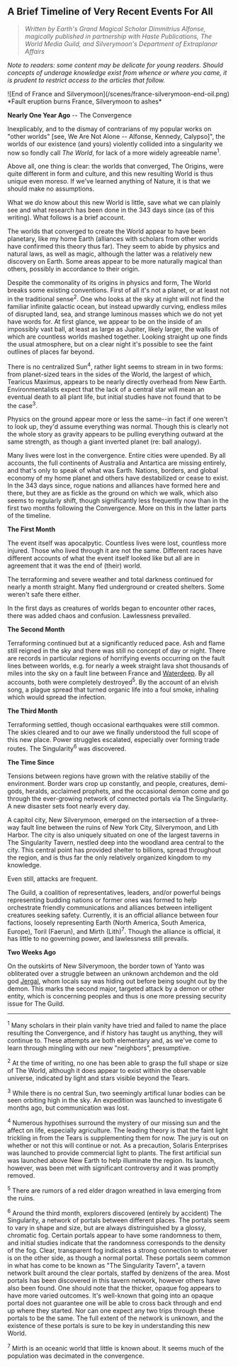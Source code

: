 
## A Brief Timeline of Very Recent Events For All

> _Written by Earth's Grand Magical Scholar Dimmitrius Alfonse, magically published in partnership with Haste Publications, The World Media Guild, and Silverymoon's Department of Extraplanar Affairs_

_Note to readers: some content may be delicate for young readers. Should concepts of underage knowledge exist from whence or where you came, it is prudent to restrict access to the articles that follow._

<div>
  <Bleed>
    ![End of France and Silverymoon](/scenes/france-silverymoon-end-oil.png)
  </Bleed>
  <span>*Fault eruption burns France, Silverymoon to ashes*</span>
</div>

__Nearly One Year Ago__ -- The Convergence

Inexplicably, and to the dismay of contrarians of my popular works on "other worlds" [see, We Are Not Alone -- Alfonse, Kennedy, Calypso]", the worlds of our existence (and yours) violently collided into a singularity we now so fondly call _The World_, for lack of a more widely agreeable name<sup>1</sup>.

Above all, one thing is clear: the worlds that converged, The Origins, were quite different in form and culture, and this new resulting World is thus unique even moreso. If we've learned anything of Nature, it is that we should make no assumptions.

What we _do_ know about this new World is little, save what we can plainly see and what research has been done in the 343 days since (as of this writing). What follows is a brief account.

The worlds that converged to create the World appear to have been planetary, like my home Earth (alliances with scholars from other worlds have confirmed this theory thus far). They seem to abide by physics and natural laws, as well as magic, although the latter was a relatively new discovery on Earth. Some areas appear to be more naturally magical than others, possibly in accordance to their origin.

Despite the commonality of its origins in physics and form, The World breaks some existing conventions. First of all it's not a planet, or at least not in the traditional sense<sup>2</sup>. One who looks at the sky at night will not find the familiar infinite galactic ocean, but instead upwardly curving, endless miles of disrupted land, sea, and strange luminous masses which we do not yet have words for. At first glance, we appear to be on the inside of an impossibly vast ball, at least as large as Jupiter, likely larger, the walls of which are countless worlds mashed together. Looking straight up one finds the usual atmosphere, but on a clear night it's possible to see the faint outlines of places far beyond.

There is no centralized Sun<sup>4</sup>, rather light seems to stream in in two forms: from planet-sized tears in the sides of the World, the largest of which, Tearicus Maximus, appears to be nearly directly overhead from New Earth. Environmentalists expect that the lack of a central star will mean an eventual death to all plant life, but initial studies have not found that to be the case<sup>3</sup>.

Physics on the ground appear more or less the same--in fact if one weren't to look up, they'd assume everything was normal. Though this is clearly not the whole story as gravity appears to be pulling everything outward at the same strength, as though a giant inverted planet (re: ball analogy).

Many lives were lost in the convergence. Entire cities were upended. By all accounts, the full continents of Australia and Antartica are missing entirely, and that's only to speak of what was Earth. Nations, borders, and global economy of my home planet and others have destabilized or cease to exist. In the 343 days since, rogue nations and alliances have formed here and there, but they are as fickle as the ground on which we walk, which also seems to regularly shift, though significantly less frequently now than in the first two months following the Convergence. More on this in the latter parts of the timeline.

__The First Month__

The event itself was apocalpytic. Countless lives were lost, countless more injured. Those who lived through it are not the same. Different races have different accounts of what the event itself looked like but all are in agreement that it was the end of (their) world.

The terraforming and severe weather and total darkness continued for nearly a month straight. Many fled underground or created shelters. Some weren't safe there either.

In the first days as creatures of worlds began to encounter other races, there was added chaos and confusion. Lawlessness prevailed.

__The Second Month__

Terraforming continued but at a significantly reduced pace. Ash and flame still reigned in the sky and there was still no concept of day or night. There are records in particular regions of horrifying events occurring on the fault lines between worlds, e.g. for nearly a week straight lava shot thousands of miles into the sky on a fault line between France and [Waterdeep](https://forgottenrealms.fandom.com/wiki/Waterdeep). By all accounts, both were completely destroyed<sup>5</sup>. By the account of an elvish song, a plague spread that turned organic life into a foul smoke, inhaling which would spread the infection.

__The Third Month__

Terraforming settled, though occasional earthquakes were still common. The skies cleared and to our awe we finally understood the full scope of this new place. Power struggles escalated, especially over forming trade routes. The Singularity<sup>6</sup> was discovered.

__The Time Since__

Tensions between regions have grown with the relative stabiliy of the environment. Border wars crop up constantly, and people, creatures, demi-gods, heralds, acclaimed prophets, and the occasional demon come and go through the ever-growing network of connected portals via The Singularity. A new disaster sets foot nearly every day.

A capitol city, New Silverymoon, emerged on the intersection of a three-way fault line between the ruins of New York City, Silverymoon, and Lith Harbor. The city is also uniquely situated on one of the largest taverns in The Singularity Tavern, nestled deep into the woodland area central to the city. This central point has provided shelter to billions, spread throughout the region, and is thus far the only relatively organized kingdom to my knowledge.

Even still, attacks are frequent.

The Guild, a coalition of representatives, leaders, and/or powerful beings representing budding nations or former ones was formed to help orchestrate friendly communications and alliances between intelligent creatures seeking safety. Currently, it is an official alliance between four factions, loosely representing Earth (North America, South America, Europe), Toril (Faerun), and Mirth (Lith)<sup>7</sup>. Though the alliance is official, it has little to no governing power, and lawlessness still prevails.

__Two Weeks Ago__

On the outskirts of New Silverymoon, the border town of Yanto was obliterated over a struggle between an unknown archdemon and the old god [Jergal](https://forgottenrealms.fandom.com/wiki/Jergal), whom locals say was hiding out before being sought out by the demon. This marks the second major, targeted attack by a demon or other entity, which is concerning peoples and thus is one more pressing security issue for The Guild.

---

<sup>1</sup> Many scholars in their plain vanity have tried and failed to name the
place resulting the Convergence, and if history has taught us anything, they will
continue to. These attempts are both elementary and, as we've come to learn through
mingling with our new "neighbors", presumptive.

<sup>2</sup> At the time of writing, no one has been able to grasp the full shape
or size of The World, although it does appear to exist within the observable universe,
indicated by light and stars visible beyond the Tears.

<sup>3</sup> While there is no central Sun, two seemingly artifical lunar bodies
can be seen orbiting high in the sky. An expedition was launched to investigate 6
months ago, but communication was lost.

<sup>4</sup> Numerous hypothises surround the mystery of our missing sun and the
affect on life, especially agriculture. The leading theory is that the faint light
trickling in from the Tears is supplementing them for now. The jury is out on whether
or not this will continue or not. As a precaution, Solaris Enterprises was launched
to provide commercial light to plants. The first artificial sun was launched above
New Earth to help illuminate the region. Its launch, however, was been met with significant
controversy and it was promptly removed.

<sup>5</sup> There are rumors of a red elder dragon wreathed in lava emerging from
the ruins.

<sup>6</sup> Around the third month, explorers discovered (entirely by accident)
The Singularity, a network of portals between different places. The portals seem
to vary in shape and size, but are always distringuished by a glossy, chromatic fog.
Certain portals appear to have some randomness to them, and initial studies indicate
that the randomness corresponds to the density of the fog. Clear, transparent fog
indicates a strong connection to whatever is on the other side, as though a normal
portal. These portals seem common in what has come to be known as "The Singularity
Tavern", a tavern network built around the clear portals, staffed by denizens of
the area. Most portals has been discovered in this tavern network, however others
have also been found. One should note that the thicker, opaque fog appears to have
more varied outcomes. It's well-known that going into an opaque portal does not guarantee
one will be able to cross back through and end up where they started. Nor can one
expect any two trips through these portals to be the same. The full extent of the
network is unknown, and the existence of these portals is sure to be key in understanding
this new World.

<sup>7</sup> Mirth is an oceanic world that little is known about. It seems much
of the population was decimated in the convergence.
